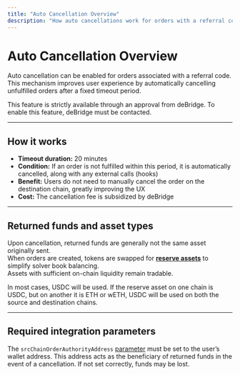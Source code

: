 ```yaml
---
title: "Auto Cancellation Overview"
description: "How auto cancellations work for orders with a referral code."
---
```


# Auto Cancellation Overview

Auto cancellation can be enabled for orders associated with a referral code. This mechanism improves user experience by automatically cancelling
unfulfilled orders after a fixed timeout period.

<Note>

This feature is strictly available through an approval from deBridge. To enable this feature, deBridge must be contacted.

</Note>

---

## How it works

- **Timeout duration:** 20 minutes  
- **Condition:** If an order is not fulfilled within this period, it is automatically cancelled, along with any external calls (hooks)
- **Benefit:** Users do not need to manually cancel the order on the destination chain, greatly improving the UX
- **Cost:** The cancellation fee is subsidized by deBridge

---

## Returned funds and asset types

Upon cancellation, returned funds are generally not the same asset originally sent.  
When orders are created, tokens are swapped for [**reserve assets**](/dln-dropdown/dln-specifics/reserve-assets) to simplify solver book balancing.  
Assets with sufficient on-chain liquidity remain tradable.

<Warning>

In most cases, USDC will be used. If the reserve asset on one chain is USDC, but on another it is ETH or wETH, USDC will be used on both the source
and destination chains.

</Warning>

---

## Required integration parameters

<Danger>

The `srcChainOrderAuthorityAddress`
[parameter](/dln-dropdown/integration-guidelines/api/creating-order/api-parameters/api-parameters#authorities-and-recipient-address) must be set to
the user’s wallet address. This address acts as the beneficiary of returned funds in the event of a cancellation. If not set correctly, funds may be lost.

</Danger>